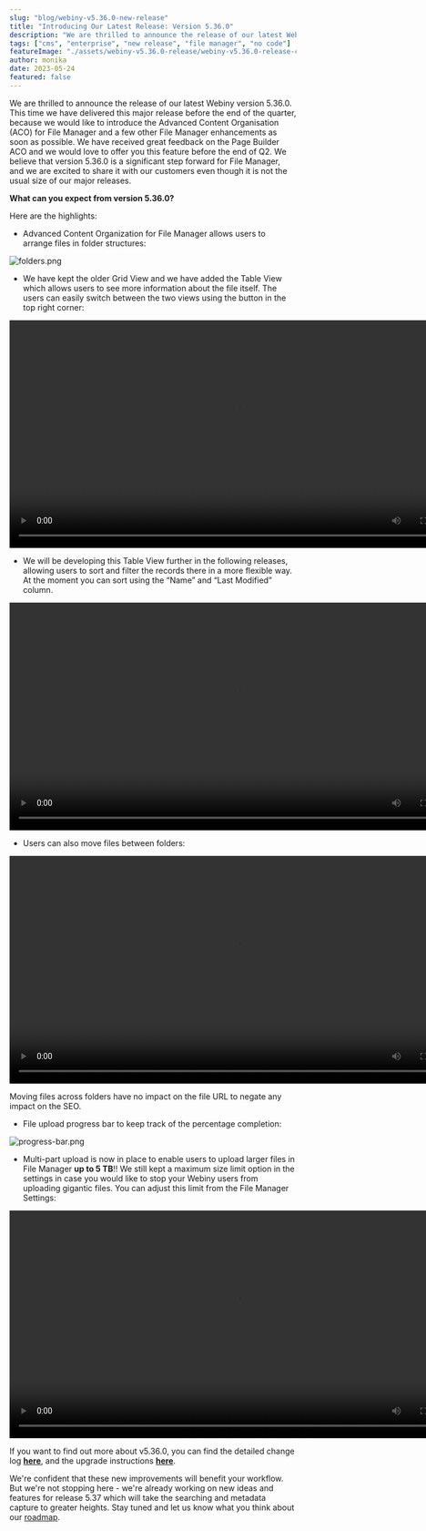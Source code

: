 ```yaml
---
slug: "blog/webiny-v5.36.0-new-release"
title: "Introducing Our Latest Release: Version 5.36.0"
description: "We are thrilled to announce the release of our latest Webiny version 5.36.0 and offer our users the Advanced Content Organisation (ACO) for File Manager and a few other File Manager enhancements."
tags: ["cms", "enterprise", "new release", "file manager", "no code"]
featureImage: "./assets/webiny-v5.36.0-release/webiny-v5.36.0-release-cover.png"
author: monika
date: 2023-05-24
featured: false
---
```

We are thrilled to announce the release of our latest Webiny version 5.36.0. This time we have delivered this major release before the end of the quarter, because we would like to introduce the Advanced Content Organisation (ACO) for File Manager and a few other File Manager enhancements as soon as possible. We have received great feedback on the Page Builder ACO and we would love to offer you this feature before the end of Q2. We believe that version 5.36.0 is a significant step forward for File Manager, and we are excited to share it with our customers even though it is not the usual size of our major releases.

**What can you expect from version 5.36.0?** 

Here are the highlights:

- Advanced Content Organization for File Manager allows users to arrange files in folder structures:

![folders.png](./assets/webiny-v5.36.0-release/folders.png)

- We have kept the older Grid View and we have added the Table View which allows users to see more information about the file itself. The users can easily switch between the two views using the button in the top right corner:

<video width="800px" height="auto" controls autoplay>
  <source src="./assets/webiny-v5.36.0-release/switch.mp4" type="video/mp4" />
</video>

- We will be developing this Table View further in the following releases, allowing users to sort and filter the records there in a more flexible way. At the moment you can sort using the “Name” and “Last Modified” column.

<video width="800px" height="auto" controls autoplay>
  <source src="./assets/webiny-v5.36.0-release/sort.mp4" type="video/mp4" />
</video>

- Users can also move files between folders:

<video width="800px" height="auto" controls autoplay>
  <source src="./assets/webiny-v5.36.0-release/move.mp4" type="video/mp4" />
</video>

Moving files across folders have no impact on the file URL to negate any impact on the SEO.

- File upload progress bar to keep track of the percentage completion:

![progress-bar.png](./assets/webiny-v5.36.0-release/progress-bar.png)

- Multi-part upload is now in place to enable users to upload larger files in File Manager **up to 5 TB**!! We still kept a maximum size limit option in the settings in case you would like to stop your Webiny users from uploading gigantic files. You can adjust this limit from the File Manager Settings:

<video width="800px" height="auto" controls autoplay>
  <source src="./assets/webiny-v5.36.0-release/max-size.mp4" type="video/mp4" />
</video>


If you want to find out more about v5.36.0, you can find the detailed change log **[here](https://www.notion.so/Introducing-Our-Latest-Release-Version-5-36-0-e88a166399024313a62c341c59ad8c26)**, and the upgrade instructions **[here](https://www.webiny.com/docs/release-notes/5.36.0/upgrade-guide)**.

We're confident that these new improvements will benefit your workflow.  But we're not stopping here - we're already working on new ideas and features for release 5.37 which will take the searching and metadata capture to greater heights. Stay tuned and let us know what you think about our [roadmap](https://github.com/orgs/webiny/projects/5/views/7).



